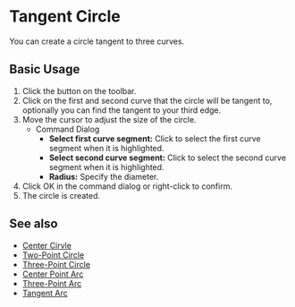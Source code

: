 
# Tangent Circle 

<Reference shortcut="" command="Tangent Circle" button="Toolbar"  buttonIcon='button-tangent-circle'/>

You can create a circle tangent to three curves.

## Basic Usage

1. Click the <ButtonIcon type="button-tangent-circle" /> button on the toolbar.
2. Click on the first and second curve that the circle will be tangent to, optionally you can find the tangent to your third edge.
3. Move the cursor to adjust the size of the circle.
    - <Kst>Command Dialog</Kst>
        - **Select first curve segment:** Click to select the first curve segment when it is highlighted.
        - **Select second curve segment:** Click to select the second curve segment when it is highlighted.
        - **Radius:** Specify the diameter.
4. Click OK in the command dialog or right-click to confirm.
5. The circle is created.

<VideoPlayer fileName="tangent-circle"/>

## See also
- [Center Cirvle](center-circle)
- [Two-Point Circle](two-point-circle)
- [Three-Point Circle](three-point-circle)
- [Center Point Arc](center-point-arc)
- [Three-Point Arc](three-point-arc)
- [Tangent Arc](tangent-arc)